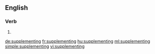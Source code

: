 ==English==

===Verb===
{{head|en}}

# {{present participle of|supplement|lang=en}}

[[de:supplementing]]
[[fr:supplementing]]
[[hu:supplementing]]
[[ml:supplementing]]
[[simple:supplementing]]
[[vi:supplementing]]
